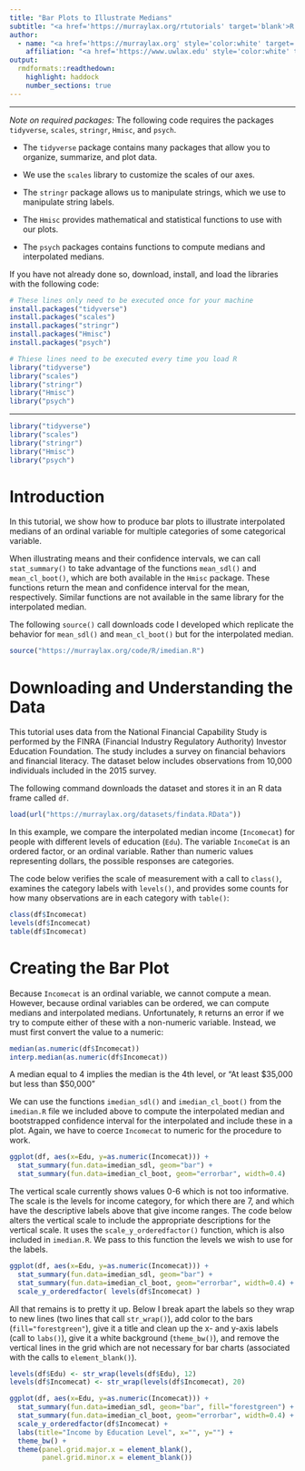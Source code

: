 ```yaml
---
title: "Bar Plots to Illustrate Medians"
subtitle: "<a href='https://murraylax.org/rtutorials' target='blank'>R Tutorials for Applied Statistics</a>"
author: 
  - name: "<a href='https://murraylax.org' style='color:white' target='blank'>James M. Murray, Ph.D.</a>"
    affiliation: "<a href='https://www.uwlax.edu' style='color:white' target='blank'>University of Wisconsin - La Crosse</a><br/><a href='https://murraylax.org/rtutorials' style='color:white; font-weight: bold;' target='blank'>R Tutorials for Applied Statistics</a>"
output:
  rmdformats::readthedown:
    highlight: haddock
    number_sections: true
---
```


* * * * 
*Note on required packages:*  The following code requires the packages `tidyverse`, `scales`, `stringr`, `Hmisc`, and `psych`.

* The `tidyverse` package contains many packages that allow you to organize, summarize, and plot data. 

* We use the `scales` library  to customize the scales of our axes. 

* The `stringr` package allows us to manipulate strings, which we use to manipulate string labels.

* The `Hmisc` provides mathematical and statistical functions to use with our plots. 

* The `psych` packages contains functions to compute medians and interpolated medians.

If you have not already done so, download, install, and load the libraries with the following code:

```r
# These lines only need to be executed once for your machine
install.packages("tidyverse")  
install.packages("scales")
install.packages("stringr")
install.packages("Hmisc") 
install.packages("psych")

# Thiese lines need to be executed every time you load R
library("tidyverse") 
library("scales") 
library("stringr") 
library("Hmisc") 
library("psych")
```

* * * * 
```r
library("tidyverse")
library("scales")
library("stringr")
library("Hmisc")
library("psych")
```

# Introduction 

In this tutorial, we show how to produce bar plots to illustrate interpolated medians of an ordinal variable for multiple categories of some categorical variable.

When illustrating means and their confidence intervals, we can call `stat_summary()` to take advantage of the functions `mean_sdl()` and `mean_cl_boot()`, which are both available in the `Hmisc` package. These functions return the mean and confidence interval for the mean, respectively. Similar functions are not available in the same library for the interpolated median.

The following `source()` call downloads code I developed which replicate the behavior for `mean_sdl()` and `mean_cl_boot()` but for the interpolated median. 

```r
source("https://murraylax.org/code/R/imedian.R")
```

# Downloading and Understanding the Data 

This tutorial uses data from the National Financial Capability Study is performed by the FINRA (Financial Industry Regulatory Authority) Investor Education Foundation. The study includes a survey on financial behaviors and financial literacy. The dataset below includes observations from 10,000 individuals included in the 2015 survey.

The following command downloads the dataset and stores it in an R data frame called `df`.

```r
load(url("https://murraylax.org/datasets/findata.RData"))
```

In this example, we compare the interpolated median income (`Incomecat`) for people with different levels of education (`Edu`). The variable `IncomeCat` is an ordered factor, or an ordinal variable. Rather than numeric values representing dollars, the possible responses are categories. 

The code below verifies the scale of measurement with a call to `class()`, examines the category labels with `levels()`, and provides some counts for how many observations are in each category with `table()`:

```r
class(df$Incomecat)
levels(df$Incomecat)
table(df$Incomecat)
```

# Creating the Bar Plot 

Because `Incomecat` is an ordinal variable, we cannot compute a mean. However, because ordinal variables can be ordered, we can compute medians and interpolated medians. Unfortunately, `R` returns an error if we try to compute either of these with a non-numeric variable. Instead, we must first convert the value to a numeric:

```r
median(as.numeric(df$Incomecat))
interp.median(as.numeric(df$Incomecat))
```

A median equal to 4 implies the median is the 4th level, or "At least \$35,000 but less than \$50,000"

We can use the functions `imedian_sdl()` and `imedian_cl_boot()` from the `imedian.R` file we included above to compute the interpolated median and bootstrapped confidence interval for the interpolated and include these in a plot. Again, we have to coerce `Incomecat` to numeric for the procedure to work.

```r
ggplot(df, aes(x=Edu, y=as.numeric(Incomecat))) +
  stat_summary(fun.data=imedian_sdl, geom="bar") +
  stat_summary(fun.data=imedian_cl_boot, geom="errorbar", width=0.4)
```

The vertical scale currently shows values 0-6 which is not too informative. The scale is the levels for income category, for which there are 7, and which have the descriptive labels above that give income ranges.  The code below alters the vertical scale to include the appropriate descriptions for the vertical scale. It uses the `scale_y_orderedfactor()` function, which is also included in `imedian.R`. We pass to this function the levels we wish to use for the labels.

```r
ggplot(df, aes(x=Edu, y=as.numeric(Incomecat))) +
  stat_summary(fun.data=imedian_sdl, geom="bar") +
  stat_summary(fun.data=imedian_cl_boot, geom="errorbar", width=0.4) +
  scale_y_orderedfactor( levels(df$Incomecat) )
```

All that remains is to pretty it up. Below I break apart the labels so they wrap to new lines (two lines that call `str_wrap()`), add color to the bars (`fill="forestgreen"`), give it a title and clean up the x- and y-axis labels (call to `labs()`), give it a white background (`theme_bw()`), and remove the vertical lines in the grid which are not necessary for bar charts (associated with the calls to `element_blank()`).

```r
levels(df$Edu) <- str_wrap(levels(df$Edu), 12)
levels(df$Incomecat) <- str_wrap(levels(df$Incomecat), 20)

ggplot(df, aes(x=Edu, y=as.numeric(Incomecat))) +
  stat_summary(fun.data=imedian_sdl, geom="bar", fill="forestgreen") +
  stat_summary(fun.data=imedian_cl_boot, geom="errorbar", width=0.4) +
  scale_y_orderedfactor(df$Incomecat) +
  labs(title="Income by Education Level", x="", y="") +
  theme_bw() +
  theme(panel.grid.major.x = element_blank(),
        panel.grid.minor.x = element_blank())
```
